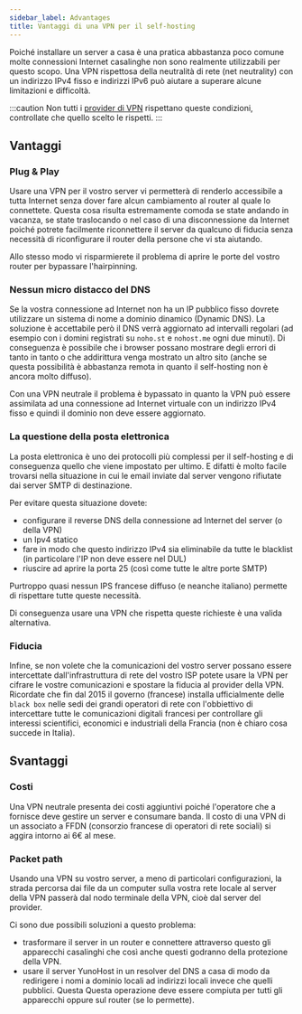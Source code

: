 ```yaml
---
sidebar_label: Advantages
title: Vantaggi di una VPN per il self-hosting
---
```


Poiché installare un server a casa è una pratica abbastanza poco comune molte connessioni Internet casalinghe non sono realmente utilizzabili per questo scopo. Una VPN rispettosa della neutralità di rete (net neutrality) con un indirizzo IPv4 fisso e indirizzi IPv6 può aiutare a superare alcune limitazioni e difficoltà.

:::caution
Non tutti i [provider di VPN](/admin/self_hosting/providers/vpn/) rispettano queste condizioni, controllate che quello scelto le rispetti.
:::

## Vantaggi

### Plug & Play

Usare una VPN per il vostro server vi permetterà di renderlo accessibile a tutta Internet senza dover fare alcun cambiamento al router al quale lo connettete. Questa cosa risulta estremamente comoda se state andando in vacanza, se state traslocando o nel caso di una disconnessione da Internet poiché potrete facilmente riconnettere il server da qualcuno di fiducia senza necessità di riconfigurare il router della persone che vi sta aiutando.

Allo stesso modo vi risparmierete il problema di aprire le porte del vostro router per bypassare l'hairpinning.

### Nessun micro distacco del DNS

Se la vostra connessione ad Internet non ha un IP pubblico fisso dovrete utilizzare un sistema di nome a dominio dinamico (Dynamic DNS). La soluzione è accettabile però il DNS verrà aggiornato ad intervalli regolari (ad esempio con i domini registrati su `noho.st` e `nohost.me` ogni due minuti). Di conseguenza è possibile che i browser possano mostrare degli errori di tanto in tanto o che addirittura venga mostrato un altro sito (anche se questa possibilità è abbastanza remota in quanto il self-hosting non è ancora molto diffuso).

Con una VPN neutrale il problema è bypassato in quanto la VPN può essere assimilata ad una connessione ad Internet virtuale con un indirizzo IPv4 fisso e quindi il dominio non deve essere aggiornato.

### La questione della posta elettronica

La posta elettronica è uno dei protocolli più complessi per il self-hosting e di conseguenza quello che viene impostato per ultimo. E difatti è molto facile trovarsi nella situazione in cui le email inviate dal server vengono rifiutate dai server SMTP di destinazione.

Per evitare questa situazione dovete:

- configurare il reverse DNS della connessione ad Internet del server (o della VPN)
- un Ipv4 statico
- fare in modo che questo indirizzo IPv4 sia eliminabile da tutte le blacklist (in particolare l'IP non deve essere nel DUL)
- riuscire ad aprire la porta 25 (così come tutte le altre porte SMTP)

Purtroppo quasi nessun IPS francese diffuso (e neanche italiano) permette di rispettare tutte queste necessità.

Di conseguenza usare una VPN che rispetta queste richieste è una valida alternativa.

### Fiducia

Infine, se non volete che la comunicazioni del vostro server possano essere intercettate dall'infrastruttura di rete del vostro ISP potete usare la VPN per cifrare le vostre comunicazioni e spostare la fiducia al provider della VPN. Ricordate che fin dal 2015 il governo (francese) installa ufficialmente delle `black box` nelle sedi dei grandi operatori di rete con l'obbiettivo di intercettare tutte le comunicazioni digitali francesi per controllare gli interessi scientifici, economici e industriali della Francia (non è chiaro cosa succede in Italia).

## Svantaggi

### Costi

Una VPN neutrale presenta dei costi aggiuntivi poiché l'operatore che a fornisce deve gestire un server e consumare banda. Il costo di una VPN di un associato a FFDN (consorzio francese di operatori di rete sociali) si aggira intorno ai 6€ al mese.

### Packet path

Usando una VPN su vostro server, a meno di particolari configurazioni, la strada percorsa dai file da un computer sulla vostra rete locale al server della VPN passerà dal nodo terminale della VPN, cioè dal server del provider.

Ci sono due possibili soluzioni a questo problema:

- trasformare il server in un router e connettere attraverso questo gli apparecchi casalinghi che così anche questi godranno della protezione della VPN.
- usare il server YunoHost in un resolver del DNS a casa di modo da redirigere i nomi a dominio locali ad indirizzi locali invece che quelli pubblici. Questa Questa operazione deve essere compiuta per tutti gli apparecchi oppure sul router (se lo permette).
